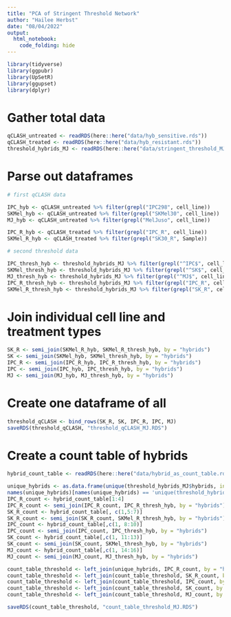 ```yaml
---
title: "PCA of Stringent Threshold Network"
author: "Hailee Herbst"
date: "08/04/2022"
output:
  html_notebook:
    code_folding: hide
---
```


```r
library(tidyverse)
library(ggpubr)
library(UpSetR)
library(ggupset)
library(dplyr)

```

# Gather total data

```r
qCLASH_untreated <- readRDS(here::here("data/hyb_sensitive.rds"))
qCLASH_treated <- readRDS(here::here("data/hyb_resistant.rds"))
threshold_hybrids_MJ <- readRDS(here::here("data/stringent_threshold_MJ.rds"))

```

# Parse out dataframes 

```r
# first qCLASH data

IPC_hyb <- qCLASH_untreated %>% filter(grepl("IPC298", cell_line))
SKMel_hyb <- qCLASH_untreated %>% filter(grepl("SKMel30", cell_line))
MJ_hyb <- qCLASH_untreated %>% filter(grepl("MelJuso", cell_line))

IPC_R_hyb <- qCLASH_treated %>% filter(grepl("IPC_R", cell_line))
SKMel_R_hyb <- qCLASH_treated %>% filter(grepl("SK30_R", Sample))

# second threshold data

IPC_thresh_hyb <- threshold_hybrids_MJ %>% filter(grepl("^IPC$", cell_line))
SKMel_thresh_hyb <- threshold_hybrids_MJ %>% filter(grepl("^SK$", cell_line))
MJ_thresh_hyb <- threshold_hybrids_MJ %>% filter(grepl("^MJ$", cell_line))
IPC_R_thresh_hyb <- threshold_hybrids_MJ %>% filter(grepl("IPC_R", cell_line))
SKMel_R_thresh_hyb <- threshold_hybrids_MJ %>% filter(grepl("SK_R", cell_line))

```


# Join individual cell line and treatment types
```r
SK_R <- semi_join(SKMel_R_hyb, SKMel_R_thresh_hyb, by = "hybrids")
SK <- semi_join(SKMel_hyb, SKMel_thresh_hyb, by = "hybrids")
IPC_R <- semi_join(IPC_R_hyb, IPC_R_thresh_hyb, by = "hybrids")
IPC <- semi_join(IPC_hyb, IPC_thresh_hyb, by = "hybrids")
MJ <- semi_join(MJ_hyb, MJ_thresh_hyb, by = "hybrids")
```


# Create one dataframe of all 
```r
threshold_qCLASH <- bind_rows(SK_R, SK, IPC_R, IPC, MJ)
saveRDS(threshold_qCLASH, "threshold_qCLASH_MJ.RDS")
```




# Create a count table of hybrids
```r
hybrid_count_table <- readRDS(here::here("data/hybrid_as_count_table.rds"))

unique_hybrids <- as.data.frame(unique(threshold_hybrids_MJ$hybrids, incomparables = FALSE))
names(unique_hybrids)[names(unique_hybrids) == 'unique(threshold_hybrids_MJ$hybrids, incomparables = FALSE)'] <- 'hybrids'
IPC_R_count <- hybrid_count_table[1:4]
IPC_R_count <- semi_join(IPC_R_count, IPC_R_thresh_hyb, by = "hybrids")
SK_R_count <- hybrid_count_table[, c(1,5:7)]
SK_R_count <- semi_join(SK_R_count, SKMel_R_thresh_hyb, by = "hybrids")
IPC_count <- hybrid_count_table[,c(1, 8:10)]
IPC_count <- semi_join(IPC_count, IPC_thresh_hyb, by = "hybrids")
SK_count <- hybrid_count_table[,c(1, 11:13)]
SK_count <- semi_join(SK_count, SKMel_thresh_hyb, by = "hybrids")
MJ_count <- hybrid_count_table[,c(1, 14:16)]
MJ_count <- semi_join(MJ_count, MJ_thresh_hyb, by = "hybrids")

count_table_threshold <- left_join(unique_hybrids, IPC_R_count, by = "hybrids")
count_table_threshold <- left_join(count_table_threshold, SK_R_count, by = "hybrids")
count_table_threshold <- left_join(count_table_threshold, IPC_count, by = "hybrids")
count_table_threshold <- left_join(count_table_threshold, SK_count, by = "hybrids")
count_table_threshold <- left_join(count_table_threshold, MJ_count, by = "hybrids")

saveRDS(count_table_threshold, "count_table_threshold_MJ.RDS")
```



